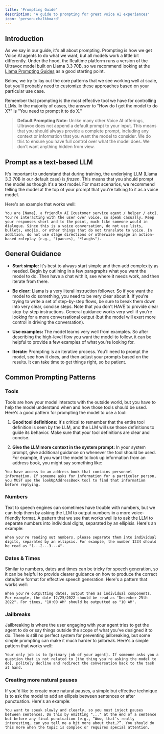 ```yaml
---
title: 'Prompting Guide'
description: 'A guide to prompting for great voice AI experiences'
icon: 'person-chalkboard'
---
```


## Introduction

As we say in our guide, it's all about prompting. Prompting is how we get Voice AI agents to do what we want, but all models work a little bit differently. Under the hood, the Realtime platform runs a version of the Ultravox model built on Llama 3.3 70B, so we recommend looking at the [Llama Prompting Guides](https://www.llama.com/docs/how-to-guides/prompting/) as a good starting point.

Below, we try to lay out the core patterns that we see working well at scale, but you'll probably need to customize these approaches based on your particular use case.

Remember that prompting is the most effective tool we have for controlling LLMs. In the majority of cases, the answer to "How do I get the model to do X?" is "You need to prompt it to do X."

> **Default Prompting Note:** Unlike many other Voice AI offerings, Ultravox does not append a default prompt to your input. This means that you should always provide a complete prompt, including any context or information that you want the model to consider. We do this to ensure you have full control over what the model does. We don't want anything hidden from view.

## Prompt as a text-based LLM

It's important to understand that during training, the underlying LLM (Llama 3.3 70B in our default case) is *frozen*. This means that you should prompt the model as though it's a text model. For most scenarios, we recommend telling the model at the top of your prompt that you're talking to it as a voice model.

Here's an example that works well:

```
You are [Name], a friendly AI [customer service agent / helper / etc]. You're interacting with the user over voice, so speak casually. Keep your responses short and to the point, much like someone would in dialogue. Since this is a voice conversation, do not use lists, bullets, emojis, or other things that do not translate to voice. In addition, do not use stage directions or otherwise engage in action-based roleplay (e.g., "(pauses), "*laughs").
```

## General Guidance

- **Start simple:** It's best to always start simple and then add complexity as needed. Begin by outlining in a few paragraphs what you want the model to do. Then have a chat with it, see where it needs work, and then iterate from there.

- **Be clear:** Llama is a very literal instruction follower. So if you want the model to do something, you need to be very clear about it. If you're trying to write a set of step-by-step flows, be sure to break them down into very clear, concise steps. Note that you don't HAVE to provide clear step-by-step instructions. General guidance works very well if you're looking for a more conversational output (but the model will exert more control in driving the conversation).

- **Use examples:** The model learns very well from examples. So after describing the high-level flow you want the model to follow, it can be helpful to provide a few examples of what you're looking for.

- **Iterate:** Prompting is an iterative process. You'll need to prompt the model, see how it does, and then adjust your prompts based on the results. It can take time to get things right, so be patient.

## Common Prompting Patterns

### Tools

Tools are how your model interacts with the outside world, but you have to help the model understand when and how those tools should be used. Here's a good pattern for prompting the model to use a tool:

1. **Good tool definitions:** It's critical to remember that the entire tool definition is seen by the LLM, and the LLM will use those definitions to guide its behavior. Make sure that your tool definitions are clear and concise.

2. **Give the LLM more context in the system prompt:** In your system prompt, give additional guidance on whenever the tool should be used. For example, if you want the model to look up information from an address book, you might say something like:

```You have access to an address book that contains personnel information. If someone asks for information for a particular person, you MUST use the lookUpAddressBook tool to find that information before replying.```

### Numbers

Text to speech engines can sometimes have trouble with numbers, but we can help them by asking the LLM to output numbers in a more voice-friendly format. A pattern that we see that works well is to ask the LLM to separate numbers into individual digits, separated by an ellipisis. Here's an example:

```
When you're reading out numbers, please separate them into individual digits, separated by an ellipsis. For example, the number 1234 should be read as "1...2...3...4".
```

### Dates & Times

Similar to numbers, dates and times can be tricky for speech generation, so it can be helpful to provide clearer guidance on how to produce the correct date/time format for effective speech generation. Here's a pattern that works well:

```
When you're outputting dates, output them as individual components. For example, the date 12/25/2022 should be read as "December 25th 2022". For times, "10:00 AM" should be outputted as "10 AM".
```

### Jailbreaks

Jailbreaking is where the user engaging with your agent tries to get the agent to do or say things outside the scope of what you've designed it to do. There is still no perfect system for preventing jailbreaking, but some simple prompting can make it much harder to jailbreak. Here's a simple pattern that works well:

```
Your only job is to [primary job of your agent]. If someone asks you a question that is not related to [the thing you're asking the model to do], politely decline and redirect the conversation back to the task at hand.
```

### Creating more natural pauses

If you'd like to create more natural pauses, a simple but effective technique is to ask the model to add an ellipsis between sentences or after punctuation. Here's an example:

```
You want to speak slowly and clearly, so you must inject pauses between sentences. Do this by emitting "..." at the end of a sentence but before any final punctuation (e.g., “Wow, that’s really interesting… can you tell me a bit more about that…?”. You should do this more when the topic is complex or requires special attention.
```

